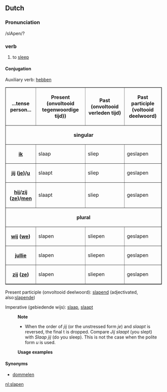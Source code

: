 ==Dutch==
===Pronunciation===
/slApen/?
===verb===
#to [[sleep]]
====Conjugation====

Auxiliary verb: [[hebben]]

<table border=1 cellspacing=0 cellpadding =2>
<tr><th>...tense<br>person...</th><th>Present <br>(onvoltooid tegenwoordige tijd))</th><th>Past <br>(onvoltooid verleden tijd)</th><th>Past participle<br> (voltooid deelwoord)</th></tr>
<tr><th colspan=4>singular</th></tr>
<tr><th>[[ik]]</th><td>slaap</td><td>sliep</td><td>geslapen</td></tr>
<tr><th>[[jij]] ([[je]])/[[u]]</th><td>slaapt</td><td>sliep</td><td>geslapen</td></tr>
<tr><th>[[hij]]/[[zij]] ([[ze]])/[[men]]</th><td>slaapt</td><td>sliep</td><td>geslapen</td></tr>
<tr><th colspan=4>plural</th></tr>
<tr><th>[[wij]] ([[we]])</th><td>slapen</td><td>sliepen</td><td>geslapen</td></tr>
<tr><th>[[jullie]]</th><td>slapen</td><td>sliepen</td><td>geslapen</td></tr>
<tr><th>[[zij]] ([[ze]])</th><td>slapen</td><td>sliepen</td><td>geslapen</td></tr>
</table>

Present participle (onvoltooid deelwoord): [[slapend]] (adjectivated, also:[[slapende]])

Imperative (gebiedende wijs): [[slaap]], [[slaapt]]

:'''Note'''
:* When the order of ''jij'' (or the unstressed form ''je'') and ''slaapt'' is reversed, the final t is dropped. Compare ''Jij slaapt'' (you slept) with ''Slaap jij'' (do you sleep). This is not the case when the polite form ''u'' is used.

:'''Usage examples'''

==== Synonyms ====
*[[dommelen]]

[[nl:slapen]]